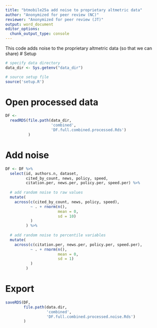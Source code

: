 ```yaml
---
title: "btmobile25a add noise to proprietary altmetric data"
author: "Anonymized for peer review (NC)"
reviewer: "Anonymized for peer review (JT)"
output: word_document
editor_options: 
  chunk_output_type: console
---
```


This code adds noise to the proprietary altmetric data (so that we can share)
# Setup
```r
# specify data directory
data_dir <- Sys.getenv("data_dir")

# source setup file
source('setup.R')
```

# Open processed data
```r
DF <- 
  readRDS(file.path(data_dir,
                    'combined',
                    'DF.full.combined.processed.Rds')
          )
```

# Add noise
```r
DF <- DF %>% 
  select(id, authors.n, dataset,
         cited_by_count, news, policy, speed,
         citation.per, news.per, policy.per, speed.per) %>% 
  
  # add random noise to raw values
  mutate(
    across(c(cited_by_count, news, policy, speed), 
           ~ . + rnorm(n(), 
                       mean = 0, 
                       sd = 10)
           )
         ) %>% 
  
  # add random noise to percentile variables
  mutate(
    across(c(citation.per, news.per, policy.per, speed.per), 
           ~ . + rnorm(n(), 
                       mean = 0, 
                       sd = 1)
           )
         )
```

# Export
```r
saveRDS(DF,
        file.path(data.dir,
                  'combined',
                  'DF.full.combined.processed.noise.Rds')
        )
```

